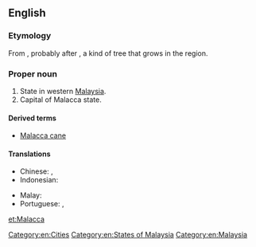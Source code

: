 ==English==

===Etymology===
From {{etyl|ms}} {{term|Melaka|lang=ms}}, probably after {{term|melaka|lang=ms}}, a kind of tree that grows in the region.

===Proper noun===
{{en-proper noun}}

# State in western [[Malaysia]].
# Capital of Malacca state.

====Derived terms====
* [[Malacca cane]]

====Translations====
{{trans-top|state in Malaysia}}
* Chinese: {{t|zh|马六甲|tr=Mǎliùjiǎ}}, {{t|zh|馬六甲|tr=Mǎliùjiǎ}}
* Indonesian: {{t+|id|Melaka}}
{{trans-mid}}
* Malay: {{t-|ms|Melaka}}
* Portuguese: {{t-|pt|Malaca}} {{f}}, {{t-|pt|Málaca}} {{f}}
{{trans-bottom}}

[[Category:en:Cities]]
[[Category:en:States of Malaysia]]
[[Category:en:Malaysia]]

[[et:Malacca]]